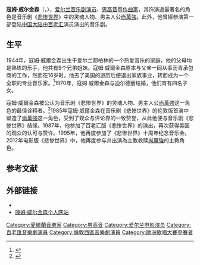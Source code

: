 {{艺人
|姓名 = 寇姆·威爾金森
|类型 = 男演员
|图片 = Colm Wilkinson in 2007.jpg
|图片尺寸 = 
|图片简介 = 
|原名 = Colm Wilkinson
|外文名 = 
|外文 =  
|罗马拼音 = 
|英文名 = 
|昵称 = 
|其他艺名 = 
|国籍 = 爱尔兰
|民族 = 
|籍贯 = 
|出生日期 = [[都柏林|都柏林]]
|出生地点 = 1944年6月5日
|逝世日期 = 
|逝世地点 = 
|职业 = 男高音、作曲、演员
|語言 = 英語
|教育程度 = 
|宗教信仰 =
|配偶 = 
|儿女 = 
|父母 = 
|音乐类型 = 
|演奏乐器 = 
|出身地 = 
|出道作 = 
|出道日期 = 
|代表作 = 
|活跃年代 = 
|唱片公司 = 
|经纪公司 = 
|网站 = {{URL|www.colmwilkinson.com}}
|相关团体 = 
|奖项 = 
|IMDb = 0929356
|现任成员 = 
|过往成员 = 
}}

'''寇姆·威尔金森'''（{{lang-en|'''Colm Wilkinson'''}}，{{bd|1944年|6月5日|catIdx=W威}}），[[爱尔兰|爱尔兰]][[音乐剧|音乐剧]][[演员|演员]]、[[男高音|男高音]]暨[[作曲家|作曲家]]，其饰演過最著名的角色是音乐剧《[[悲慘世界_(音樂劇)|悲惨世界]]》中的灵魂人物、男主人公[[尚萬強|尚萬強]]。此外，他曾經参演第一部登陆[[中国大陆|中国大陆]]由[[百老汇|百老汇]]演员演出的音乐剧。

== 生平 ==
1944年，寇姆·威爾金森出生于爱尔兰都柏林的一个热爱音乐的家庭，他的父母均是熟练的乐手，他共有9个兄弟姐妹。寇姆·威爾金森原本与父亲一同从事沥青承包商的工作，然而在16岁时，他去了美国的游历后便退出家族事业，转而成为一个全职的专业音乐家。<ref>{{cite web|title=Wicklow Resident being Born to Sing|url=http://www.braypeople.ie/news/colm-wilkinson-2664573.html|work=Bray People|accessdate=2013-06-10|archive-date=2013-02-17|archive-url=https://archive.is/20130217180919/http://www.braypeople.ie/news/colm-wilkinson-2664573.html|dead-url=no}}</ref>1970年，寇姆·威爾金森与迪尔德丽结婚，他们育有四名子女。

寇姆·威爾金森被公认为音乐剧《悲惨世界》的灵魂人物、男主人公[[尚萬強|尚萬強]]这一角色的最佳诠释者。<ref>{{cite web | url=http://news.ifeng.com/gundong/detail_2013_01/30/21749399_0.shtml | title=从《悲惨世界》电影版谈起 | publisher=江南时报 | accessdate=2013-06-10 | archive-date=2016-11-19 | archive-url=https://web.archive.org/web/20161119182343/http://news.ifeng.com/gundong/detail_2013_01/30/21749399_0.shtml | dead-url=no }}</ref>1985年寇姆·威爾金森在音乐剧《悲惨世界》的伦敦版首演中塑造了[[尚萬強|尚萬強]]这一角色，受到了观众与评论界的一致赞誉，从此他便与音乐剧《悲惨世界》结缘。1987年，他参加了百老汇版《悲惨世界》的演出，再次获得美国的观众的认可与赞许。1995年，他再度参加了《悲惨世界》十周年纪念音乐会。2012年电影版《悲惨世界》中，他再度参与并出演為主教救赎[[尚萬強|尚萬強]]的主教角色。

== 参考文献 ==
{{reflist}}

== 外部链接 ==
* {{imdb name|id=0929356|name=康姆·威尔金森}}
* [http://www.colmwilkinson.com/ 康姆·威尔金森个人网站] {{Wayback|url=http://www.colmwilkinson.com/ |date=20210609231946 }}

{{Authority control}}
[[Category:愛爾蘭音樂家|Category:愛爾蘭音樂家]]
[[Category:男高音|Category:男高音]]
[[Category:爱尔兰电影演员|Category:爱尔兰电影演员]]
[[Category:百老匯音樂劇演員|Category:百老匯音樂劇演員]]
[[Category:倫敦西區音樂劇演員|Category:倫敦西區音樂劇演員]]
[[Category:歐洲歌唱大賽參賽者|Category:歐洲歌唱大賽參賽者]]